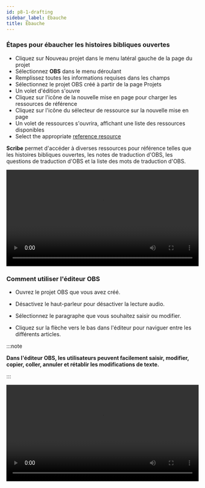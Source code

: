 ```yaml
---
id: p8-1-drafting
sidebar_label: Ébauche
title: Ébauche
---
```


### Étapes pour ébaucher les histoires bibliques ouvertes ###

-   Cliquez sur Nouveau projet dans le menu latéral gauche de la page du projet
-   Sélectionnez **OBS** dans le menu déroulant
-   Remplissez toutes les informations requises dans les champs
-   Sélectionnez le projet OBS créé à partir de la page Projets
-   Un volet d'édition s'ouvre
-   Cliquez sur l'icône de la nouvelle mise en page pour charger les ressources de référence
-   Cliquez sur l'icône du sélecteur de ressource sur la nouvelle mise en page
-   Un volet de ressources s'ouvrira, affichant une liste des ressources disponibles
-   Select the appropriate [reference resource](../../Modes/Common%20Functionality/p5-2-resources#stories-bibles-ouvertes-obs)

**Scribe** permet d'accéder à diverses ressources pour référence telles que les histoires bibliques ouvertes, les notes de traduction d'OBS, les questions de traduction d'OBS et la liste des mots de traduction d'OBS.

<video controls src="/0.5.5/en-obsdraft.mov" width="100%" type="video/mp4"></video>

### Comment utiliser l'éditeur OBS

- Ouvrez le projet OBS que vous avez créé.

- Désactivez le haut-parleur pour désactiver la lecture audio.

- Sélectionnez le paragraphe que vous souhaitez saisir ou modifier.

- Cliquez sur la flèche vers le bas dans l'éditeur pour naviguer entre les différents articles.

:::note

**Dans l'éditeur OBS, les utilisateurs peuvent facilement saisir, modifier, copier, coller, annuler et rétablir les modifications de texte.**

:::

<video controls src="/0.8.0/en_obs_editor.mp4" width="100%" type="video/mp4"/>

### Enregistrer l'audio pour les histoires de la Bible ouverte

**Les utilisateurs peuvent enregistrer l'audio des histoires bibliques ouvertes. Pour commencer, suivez les étapes de la barre d'outils [Enregistrement audio](../Oral%20Bible%20Translation/p7-1-audio%20toolbar)
.**

Accédez ici aux raccourcis clavier pour faciliter l'enregistrement audio. [**Raccourcis clavier pour l'enregistrement audio**](../Oral%20Bible%20Translation/p7-1-audio%20toolbar#shortcut-keys-for-audio-recording)

<video controls src="/0.8.0/en_obs_audio.mp4" width="100%" type="video/mp4"/>

### Comment exporter le fichier OBS ?

- Commencez par sélectionner le projet OBS à exporter sur la page du projet.

- Cliquez sur le menu à trois points situé à la fin du nom du projet.

- Dans le menu qui apparaît, choisissez l'option Exporter.

- Une boîte de dialogue s'ouvre pour configurer l'exportation et vous proposer les options suivantes.
**Options d'exportation OBS**

- **Texte seul (fichiers MD)** - Exporte tous les récits sous forme de fichiers texte Markdown (.md) individuels.

- **Complet (Audio + Texte)** - Crée un fichier ZIP contenant tous les fichiers texte et enregistrements audio, y compris les prises multiples.

- **Audio des récits combinés** - Exporte un fichier audio combiné par récit, fusionnant tous les enregistrements en une seule piste pour chaque récit.

- **Audio + Texte par défaut** - Exporte la prise audio par défaut sélectionnée avec les fichiers texte.

Cliquez sur l'option et choisissez le dossier où exporter le fichier.

<video controls src="/0.8.0/en_obs-export.mp4" width="100%" type="video/mp4"/>

### Étapes pour télécharger des ressources pour référence ###

**STORIES DE BIBLE OUVERT**
(Disponible uniquement en téléchargement)

-   Sur le volet des ressources, cliquez sur le sélecteur de ressources en haut à droite ou sur **CHARGER UN MODULE** 
-   Les histoires bibliques ouvertes seront sélectionnées par défaut 
-   Dans le volet de droite, sélectionnez l'onglet Ressource
-   Entrez la langue désirée dans la barre de recherche de langue et cliquez sur le bouton **ENREGISTRER LE FILTRE**
-   La ressource de langue sélectionnée apparaîtra ci-dessous
-   Cliquez sur le bouton de téléchargement situé à droite de la ressource sélectionnée 
-   Après un téléchargement réussi, un message va apparaître, confirmant le téléchargement réussi de la ressource
-   L'histoire biblique téléchargée apparaîtra maintenant dans l'onglet **OBS** 
-   Sélectionnez la [ressource de référence](../../Modes/Common%20Functionality/p5-2-resources#stories-bibles-ouvertes-obs) appropriée

La ressource sélectionnée sera affichée dans la mise en page, permettant à l'utilisateur de s'y référer si nécessaire

### Étapes pour télécharger les ressources depuis l'appareil local via l'onglet COLLECTION ###

:::note

**Le dossier validé Scripture Burrito est requis pour télécharger des ressources.** 
[Comment créer un dossier Scripture Burrito?](../../How-to/p9-1-scripture%20burrito)

:::
-   Cliquez sur l'onglet **COLLECTION** pour importer des ressources depuis l'appareil local
-   Cliquez sur **Sélectionner un dossier**
-   Sélectionnez le fichier depuis le lecteur local à télécharger
-   Cliquez sur **Upload**
-   Le fichier téléchargé apparaîtra dans l'onglet **OBS**

**Pour télécharger des ressources de référence pour les notes de traduction d'OBS, les questions de traduction d'OBS et les mots de traduction d'OBS**.

-   Sélectionnez la source de référence appropriée 
-   Une liste de ressources de référence s'affichera dans le volet de droite
-   Sélectionnez la ressource en survolant la ressource
-   Cliquez sur l'icône **télécharger**<img src="/assets/donldicc.png" width="20px" alt=""/>
-   Après avoir téléchargé la ressource avec succès, un message de notification intitulé "Téléchargement de ressource terminé" apparaîtra en bas à gauche de l'écran
-   La ressource téléchargée apparaît en haut de la liste dans la section téléchargée
